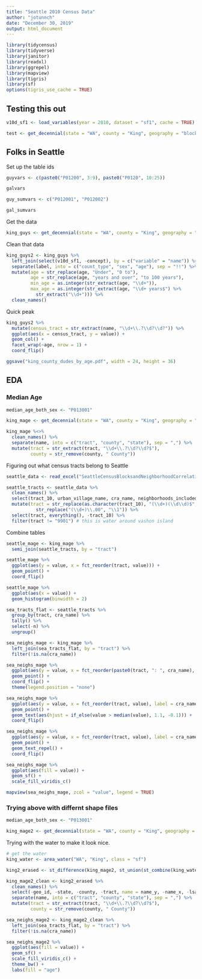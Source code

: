 ```yaml
---
title: "Seattle 2010 Census Data"
author: "jotunnch"
date: "December 30, 2019"
output: html_document
---
```


```r
library(tidycensus)
library(tidyverse)
library(janitor)
library(readxl)
library(ggrepel)
library(mapview)
library(tigris)
library(sf)
options(tigris_use_cache = TRUE)
```

## Testing this out
```r
v10d_sf1 <- load_variables(year = 2010, dataset = "sf1", cache = TRUE)
```


```r
test <- get_decennial(state = "WA", county = "King", geography = "block", year = 2010, variables = "P012001", geometry = TRUE)
```

## Folks in Seattle

Set up the table ids
```r
guyvars <- c(paste0("P01200", 3:9), paste0("P0120", 10:25))

galvars

guy_sumvars <- c("P012001", "P012002")

gal_sumvars
```

Get the data
```r
king_guys <- get_decennial(state = "WA", county = "King", geography = "tract", year = 2010, variables = guyvars, summary_var = "P012001", geometry = TRUE)
```

Clean that data
```r
king_guys2 <- king_guys %>%
  left_join(select(v10d_sf1, -concept), by = c("variable" = "name")) %>%
  separate(label, into = c("count_type", "sex", "age"), sep = "!!") %>%
  mutate(age = str_replace(age, "Under", "0 to"),
         age = str_replace(age, "years and over", "to 100 years"), 
         min_age = as.integer(str_extract(age, "\\d+")),
         max_age = as.integer(str_extract(age, "\\d+ years$") %>%
           str_extract("\\d+"))) %>%
  clean_names()
```

Quick peak
```r
king_guys2 %>%
  mutate(census_tract = str_extract(name, "\\d+\\.?\\d?\\d?")) %>%
  ggplot(aes(x = census_tract, y = value)) +
  geom_col() +
  facet_wrap(~age, nrow = 1) +
  coord_flip()

ggsave("king_county_dudes_by_age.pdf", width = 24, height = 36)
```

## EDA

### Median Age
```r
median_age_both_sex <- "P013001"

king_mage <- get_decennial(state = "WA", county = "King", geography = "tract", year = 2010, variables = c(median_age = median_age_both_sex), geometry = TRUE)

king_mage %<>%
  clean_names() %>%
  separate(name, into = c("tract", "county", "state"), sep = ",") %>%
  mutate(tract = str_extract(tract, "\\d+\\.?\\d?\\d?$"),
         county = str_remove(county, " County"))
```

Figuring out what census tracts belong to Seattle
```r
seattle_data <- read_excel("SeattleCensusBlocksandNeighborhoodCorrelationFile.xlsx")

seattle_tracts <- seattle_data %>%
  clean_names() %>%
  select(tract_10, urban_village_name, cra_name, neighborhoods_included, neighborhood_district_name) %>%
  mutate(tract = str_replace(as.character(tract_10), "(\\d+)(\\d\\d)$", "\\1\\.\\2") %>%
           str_replace("(\\d+)\\.00", "\\1")) %>%
  select(tract, everything(), -tract_10) %>%
  filter(tract != "9901") # this is water around vashon island
```

Combine tables
```r
seattle_mage <- king_mage %>%
  semi_join(seattle_tracts, by = "tract")

seattle_mage %>%
  ggplot(aes(y = value, x = fct_reorder(tract, value))) +
  geom_point() +
  coord_flip()

seattle_mage %>%
  ggplot(aes(x = value)) +
  geom_histogram(binwidth = 2)
```

```r
sea_tracts_flat <- seattle_tracts %>%
  group_by(tract, cra_name) %>%
  tally() %>%
  select(-n) %>%
  ungroup()

sea_neighs_mage <- king_mage %>%
  left_join(sea_tracts_flat, by = "tract") %>%
  filter(!is.na(cra_name))

sea_neighs_mage %>%
  ggplot(aes(y = value, x = fct_reorder(paste0(tract, ": ", cra_name), value), col = if_else(tract %in% c(86, 87, 90), TRUE, FALSE))) +
  geom_point() +
  coord_flip() +
  theme(legend.position = "none")

sea_neighs_mage %>%
  ggplot(aes(y = value, x = fct_reorder(tract, value), label = cra_name)) +
  geom_point() +
  geom_text(aes(hjust = if_else(value > median(value), 1.1, -0.1))) +
  coord_flip()

sea_neighs_mage %>%
  ggplot(aes(y = value, x = fct_reorder(tract, value), label = cra_name)) +
  geom_point() +
  geom_text_repel() +
  coord_flip()
```

```r
sea_neighs_mage %>%
  ggplot(aes(fill = value)) +
  geom_sf() +
  scale_fill_viridis_c()

mapview(sea_neighs_mage, zcol = "value", legend = TRUE)
```

### Trying above with differnt shape files
```r
median_age_both_sex <- "P013001"

king_mage2 <- get_decennial(state = "WA", county = "King", geography = "tract", year = 2010, variables = c(median_age = median_age_both_sex), geometry = TRUE, keep_geo_vars = TRUE)
```

Trying with the water to make it look nice.
```r
# get the water
king_water <- area_water("WA", "King", class = "sf")

king2_erased <- st_difference(king_mage2, st_union(st_combine(king_water), by_feature = TRUE))

```

```r
king_mage2_clean <- king2_erased %>%
  clean_names() %>%
  select(-geo_id, -state, -county, -tract, name = name_y, -name_x, -lsad, -countyfp, -statefp, -geoid) %>%
  separate(name, into = c("tract", "county", "state"), sep = ",") %>%
  mutate(tract = str_extract(tract, "\\d+\\.?\\d?\\d?$"),
         county = str_remove(county, " County"))

sea_neighs_mage2 <- king_mage2_clean %>%
  left_join(sea_tracts_flat, by = "tract") %>%
  filter(!is.na(cra_name))

sea_neighs_mage2 %>%
  ggplot(aes(fill = value)) +
  geom_sf() +
  scale_fill_viridis_c() +
  theme_bw() +
  labs(fill = "age")
```


